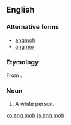 ==English==

===Alternative forms===
* [[angmoh]]
* [[ang mo]]

===Etymology===
From {{etyl|nan|en}} {{zh-l|紅毛|tr=[[âng-mô͘]]|red hair}}.

===Noun===
{{en-noun}}
# {{context|Singapore|lang=en}} A white person.

[[ko:ang moh]]
[[ja:ang moh]]